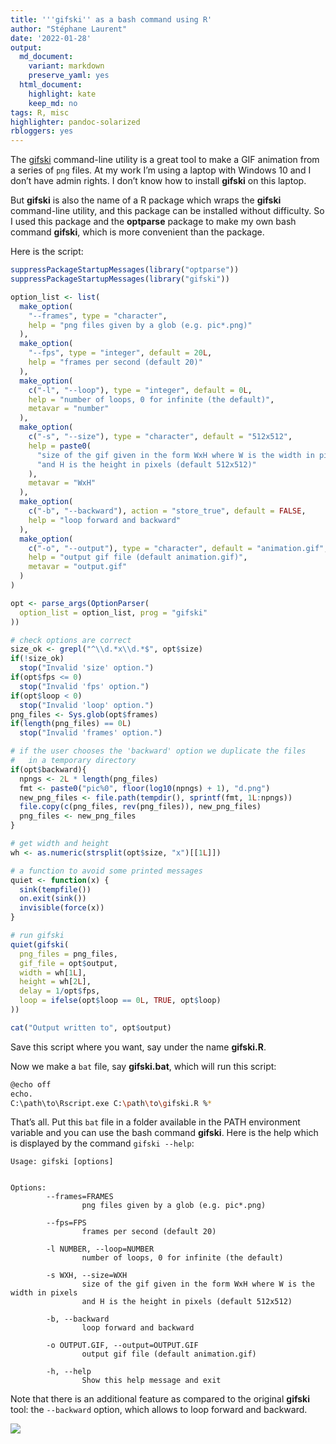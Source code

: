 ```yaml
---
title: '''gifski'' as a bash command using R'
author: "Stéphane Laurent"
date: '2022-01-28'
output:
  md_document:
    variant: markdown
    preserve_yaml: yes
  html_document:
    highlight: kate
    keep_md: no
tags: R, misc
highlighter: pandoc-solarized
rbloggers: yes
---
```


The [gifski](https://gif.ski/) command-line utility is a great tool to make 
a GIF animation from a series of `png` files. At my work I'm using a laptop 
with Windows 10 and I don't have admin rights. I don't know how to install 
**gifski** on this laptop. 

But **gifski** is also the name of a R package which wraps the **gifski** 
command-line utility, and this package can be installed without difficulty. 
So I used this package and the **optparse** package to make my own bash 
command **gifski**, which is more convenient than the package.

Here is the script:

``` .r
suppressPackageStartupMessages(library("optparse"))
suppressPackageStartupMessages(library("gifski"))

option_list <- list( 
  make_option(
    "--frames", type = "character", 
    help = "png files given by a glob (e.g. pic*.png)"
  ),
  make_option(
    "--fps", type = "integer", default = 20L,
    help = "frames per second (default 20)"
  ),
  make_option(
    c("-l", "--loop"), type = "integer", default = 0L, 
    help = "number of loops, 0 for infinite (the default)",
    metavar = "number"
  ),
  make_option(
    c("-s", "--size"), type = "character", default = "512x512", 
    help = paste0(
      "size of the gif given in the form WxH where W is the width in pixels ", 
      "and H is the height in pixels (default 512x512)"
    ),
    metavar = "WxH"
  ),
  make_option(
    c("-b", "--backward"), action = "store_true", default = FALSE, 
    help = "loop forward and backward"
  ),
  make_option(
    c("-o", "--output"), type = "character", default = "animation.gif", 
    help = "output gif file (default animation.gif)", 
    metavar = "output.gif"
  )
)

opt <- parse_args(OptionParser(
  option_list = option_list, prog = "gifski"
))

# check options are correct
size_ok <- grepl("^\\d.*x\\d.*$", opt$size)
if(!size_ok)
  stop("Invalid 'size' option.")
if(opt$fps <= 0)
  stop("Invalid 'fps' option.")
if(opt$loop < 0)
  stop("Invalid 'loop' option.")
png_files <- Sys.glob(opt$frames)
if(length(png_files) == 0L)
  stop("Invalid 'frames' option.")

# if the user chooses the 'backward' option we duplicate the files 
#   in a temporary directory
if(opt$backward){
  npngs <- 2L * length(png_files)
  fmt <- paste0("pic%0", floor(log10(npngs) + 1), "d.png")
  new_png_files <- file.path(tempdir(), sprintf(fmt, 1L:npngs))
  file.copy(c(png_files, rev(png_files)), new_png_files)
  png_files <- new_png_files
}

# get width and height
wh <- as.numeric(strsplit(opt$size, "x")[[1L]])

# a function to avoid some printed messages
quiet <- function(x) {
  sink(tempfile())
  on.exit(sink())
  invisible(force(x))
}

# run gifski
quiet(gifski(
  png_files = png_files,
  gif_file = opt$output,
  width = wh[1L],
  height = wh[2L],
  delay = 1/opt$fps,
  loop = ifelse(opt$loop == 0L, TRUE, opt$loop)
))

cat("Output written to", opt$output)
```

Save this script where you want, say under the name **gifski.R**.

Now we make a `bat` file, say **gifski.bat**, which will run this script:

```bash
@echo off
echo.
C:\path\to\Rscript.exe C:\path\to\gifski.R %*
```

That's all. Put this `bat` file in a folder available in the PATH environment 
variable and you can use the bash command **gifski**. Here is the help which is displayed by the command `gifski --help`:

```
Usage: gifski [options]


Options:
        --frames=FRAMES
                png files given by a glob (e.g. pic*.png)

        --fps=FPS
                frames per second (default 20)

        -l NUMBER, --loop=NUMBER
                number of loops, 0 for infinite (the default)

        -s WXH, --size=WXH
                size of the gif given in the form WxH where W is the width in pixels 
                and H is the height in pixels (default 512x512)

        -b, --backward
                loop forward and backward

        -o OUTPUT.GIF, --output=OUTPUT.GIF
                output gif file (default animation.gif)

        -h, --help
                Show this help message and exit
```


Note that there is an additional feature as compared to the original **gifski** 
tool: the `--backward` option, which allows to loop forward and backward.

![](https://github.com/stla/PyVistaMiscellanous/raw/main/C8surface_metamorphosis.gif)